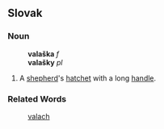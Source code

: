 ==Slovak==
===Noun===
:'''valaška''' ''f''
:'''valašky''' ''pl''
# A [[shepherd]]'s [[hatchet]] with a long [[handle]].
===Related Words===
:[[valach]]